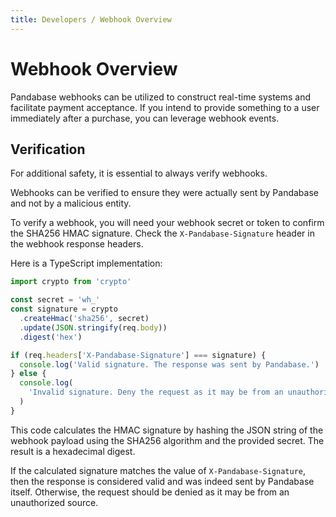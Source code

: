 ```yaml
---
title: Developers / Webhook Overview
---
```


# Webhook Overview

Pandabase webhooks can be utilized to construct real-time systems and facilitate
payment acceptance. If you intend to provide something to a user immediately
after a purchase, you can leverage webhook events.

## Verification

For additional safety, it is essential to always verify webhooks.

Webhooks can be verified to ensure they were actually sent by Pandabase and not
by a malicious entity.

To verify a webhook, you will need your webhook secret or token to confirm the
SHA256 HMAC signature. Check the `X-Pandabase-Signature` header in the webhook
response headers.

Here is a TypeScript implementation:

```ts
import crypto from 'crypto'

const secret = 'wh_'
const signature = crypto
  .createHmac('sha256', secret)
  .update(JSON.stringify(req.body))
  .digest('hex')

if (req.headers['X-Pandabase-Signature'] === signature) {
  console.log('Valid signature. The response was sent by Pandabase.')
} else {
  console.log(
    'Invalid signature. Deny the request as it may be from an unauthorized source.'
  )
}
```

This code calculates the HMAC signature by hashing the JSON string of the
webhook payload using the SHA256 algorithm and the provided secret. The result
is a hexadecimal digest.

If the calculated signature matches the value of `X-Pandabase-Signature`, then
the response is considered valid and was indeed sent by Pandabase itself.
Otherwise, the request should be denied as it may be from an unauthorized
source.
